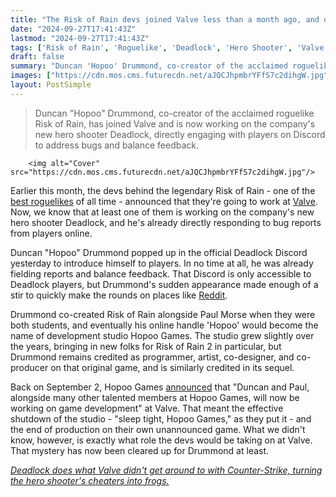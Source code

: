 ```yaml
---
title: "The Risk of Rain devs joined Valve less than a month ago, and one of the legendary roguelike's creators is already working on Deadlock"
date: "2024-09-27T17:41:43Z"
lastmod: "2024-09-27T17:41:43Z"
tags: ['Risk of Rain', 'Roguelike', 'Deadlock', 'Hero Shooter', 'Valve']
draft: false
summary: "Duncan 'Hopoo' Drummond, co-creator of the acclaimed roguelike Risk of Rain, has joined Valve and is now working on the company's new hero shooter Deadlock, directly engaging with players on Discord to address bugs and balance feedback."
images: ["https://cdn.mos.cms.futurecdn.net/aJQCJhpmbrYFfS7c2dihgW.jpg"]
layout: PostSimple
---
```

> Duncan "Hopoo" Drummond, co-creator of the acclaimed roguelike Risk of Rain, has joined Valve and is now working on the company's new hero shooter Deadlock, directly engaging with players on Discord to address bugs and balance feedback.


        <img alt="Cover" src="https://cdn.mos.cms.futurecdn.net/aJQCJhpmbrYFfS7c2dihgW.jpg"/>
        
Earlier this month, the devs behind the legendary Risk of Rain - one of the [best roguelikes](https://www.gamesradar.com/best-roguelikes-roguelites/) of all time - announced that they're going to work at [Valve](https://www.gamesradar.com/tag/valve/). Now, we know that at least one of them is working on the company's new hero shooter Deadlock, and he's already directly responding to bug reports from players online.

Duncan "Hopoo" Drummond popped up in the official Deadlock Discord yesterday to introduce himself to players. In no time at all, he was already fielding reports and balance feedback. That Discord is only accessible to Deadlock players, but Drummond's sudden appearance made enough of a stir to quickly make the rounds on places like [Reddit](https://www.reddit.com/r/DeadlockTheGame/comments/1fqhzzn/exciting_news_risk_of_rain_creator_joins_the/).

Drummond co-created Risk of Rain alongside Paul Morse when they were both students, and eventually his online handle 'Hopoo' would become the name of development studio Hopoo Games. The studio grew slightly over the years, bringing in new folks for Risk of Rain 2 in particular, but Drummond remains credited as programmer, artist, co-designer, and co-producer on that original game, and is similarly credited in its sequel.

Back on September 2, Hopoo Games [announced](https://twitter.com/hopoogames/status/1830763152818217461) that "Duncan and Paul, alongside many other talented members at Hopoo Games, will now be working on game development" at Valve. That meant the effective shutdown of the studio - "sleep tight, Hopoo Games," as they put it - and the end of production on their own unannounced game. What we didn't know, however, is exactly what role the devs would be taking on at Valve. That mystery has now been cleared up for Drummond at least. 

[<em>Deadlock does what Valve didn't get around to with Counter-Strike, turning the hero shooter's cheaters into frogs.</em>](https://www.gamesradar.com/games/moba/deadlock-does-what-valve-didnt-get-around-to-with-counter-strike-turning-the-hero-shooters-cheaters-into-frogs/)
        